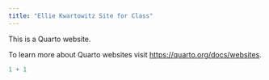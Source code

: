 ```yaml
---
title: "Ellie Kwartowitz Site for Class"
---
```


This is a Quarto website.

To learn more about Quarto websites visit <https://quarto.org/docs/websites>.

```r
1 + 1
```
